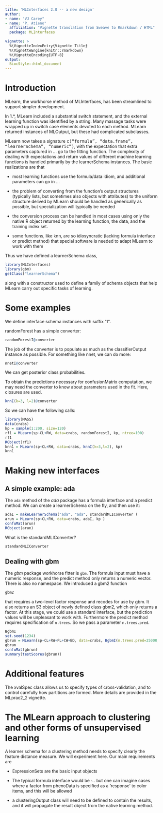 ```yaml
---
title: 'MLInterfaces 2.0 -- a new design'
author:
- name: "VJ Carey"
- name: "P. Atieno"
  affiliation: "Vignette translation from Sweave to Rmarkdown / HTML"
  package: MLInterfaces
  
vignette: >
  %\VignetteIndexEntry{Vignette Title}
  %\VignetteEngine{knitr::rmarkdown}
  %\VignetteEncoding{UTF-8}
output:
  BiocStyle::html_document
---
```



Introduction
============

MLearn, the workhorse method of MLInterfaces, has been streamlined to
support simpler development.

In 1.\*, MLearn included a substantial switch statement, and the
external learning function was identified by a string. Many massage
tasks were wrapped up in switch case elements devoted to each method.
MLearn returned instances of MLOutput, but these had complicated
subclasses.

  MLearn now takes a signature <tt>c("formula", "data.frame", "learnerSchema", "numeric")</tt>, with the
expectation that extra parameters captured in \... go to the fitting
function. The complexity of dealing with expectations and return values
of different machine learning functions is handled primarily by the
learnerSchema instances. The basic realizations are that

-   most learning functions use the formula/data idiom, and additional
    parameters can go in \...

-   the problem of converting from the function's output structures
    (typically lists, but sometimes also objects with attributes) to the
    uniform structure delived by MLearn should be handled as generically
    as possible, but specialization will typically be needed

-   the conversion process can be handled in most cases using only the
    native R object returned by the learning function, the data, and the
    training index set.

-   some functions, like knn, are so idiosyncratic (lacking formula
    interface or predict method) that special software is needed to
    adapt MLearn to work with them

Thus we have defined a learnerSchema class, 

```r
library(MLInterfaces) 
library(gbm)
getClass("learnerSchema") 
``` 
along
with a constructor used to define a family of schema objects that help
MLearn carry out specific tasks of learning.

Some examples
=============

We define interface schema instances with suffix \"I\".

randomForest has a simple converter: 

```r
randomForestI@converter
```

The job of the converter is to populate as much as the classifierOutput
instance as possible. For something like nnet, we can do more:

```r
nnetI@converter 
```
We can get posterior class
probabilities.

To obtain the predictions necessary for confusionMatrix computation, we
may need the converter to know about parameters used in the fit. Here,
closures are used.

```r
knnI(k=3, l=2)@converter
```

So we can have the following calls: 

```r
library(MASS)
data(crabs)
kp = sample(1:200, size=120)
rf1 = MLearn(sp~CL+RW, data=crabs, randomForestI, kp, ntree=100)
rf1
RObject(rf1)
knn1 = MLearn(sp~CL+RW, data=crabs, knnI(k=3,l=2), kp)
knn1
```

Making new interfaces
=====================

A simple example: ada
---------------------

The `ada` method of the *ada* package has a formula interface and a
predict method. We can create a learnerSchema on the fly, and then use
it:

```r
adaI = makeLearnerSchema("ada", "ada", standardMLIConverter )
arun = MLearn(sp~CL+RW, data=crabs, adaI, kp )
confuMat(arun)
RObject(arun)
```
What is the standardMLIConverter? 

```r
standardMLIConverter
```
Dealing with gbm
----------------

The *gbm* package workhorse fitter is `gbm`. The formula input must have
a numeric response, and the predict method only returns a numeric
vector. There is also no namespace. We introduced a gbm2 function

```r
gbm2
```
that requires a two-level factor response and
recodes for use by gbm. It also returns an S3 object of newly defined
class gbm2, which only returns a factor. At this stage, we could use a
standard interface, but the prediction values will be unpleasant to work
with. Furthermore the predict method requires specification of
`n.trees`. So we pass a parameter `n.trees.pred`.

```r
BgbmI
set.seed(1234)
gbrun = MLearn(sp~CL+RW+FL+CW+BD, data=crabs, BgbmI(n.trees.pred=25000,thresh=.5), kp, n.trees=25000, distribution="bernoulli", verbose=FALSE )
gbrun
confuMat(gbrun)
summary(testScores(gbrun))
```

Additional features
===================

The xvalSpec class allows us to specify types of cross-validation, and
to control carefully how partitions are formed. More details are
provided in the MLprac2\_2 vignette.

The MLearn approach to clustering and other forms of unsupervised learning
==========================================================================

A learner schema for a clustering method needs to specify clearly the
feature distance measure. We will experiment here. Our main requirements
are

-   ExpressionSets are the basic input objects

-   The typical formula interface would be `~.` but one can imagine
    cases where a factor from phenoData is specified as a 'response' to
    color items, and this will be allowed

-   a clusteringOutput class will need to be defined to contain the
    results, and it will propagate the result object from the native
    learning method.
